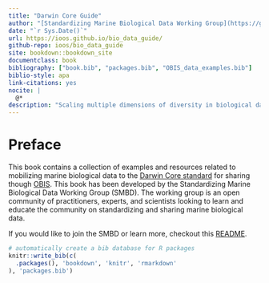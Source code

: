 ```yaml
--- 
title: "Darwin Core Guide"
author: "[Standardizing Marine Biological Data Working Group](https://github.com/ioos/bio_data_guide/graphs/contributors)"
date: "`r Sys.Date()`"
url: https://ioos.github.io/bio_data_guide/
github-repo: ioos/bio_data_guide
site: bookdown::bookdown_site
documentclass: book
bibliography: ["book.bib", "packages.bib", "OBIS_data_examples.bib"]
biblio-style: apa
link-citations: yes
nocite: |
  @*
description: "Scaling multiple dimensions of diversity in biological data"
---
```


# Preface {-}

This book contains a collection of examples and resources related to mobilizing marine biological data to the
[Darwin Core standard](https://dwc.tdwg.org/) for sharing though [OBIS](https://obis.org/). This book has been developed
by the Standardizing Marine Biological Data Working Group (SMBD). The working group is an open community of practitioners,
experts, and scientists looking to learn and educate the community on standardizing and sharing marine biological data.

If you would like to join the SMBD or learn more, checkout this [README](https://github.com/ioos/bio_data_guide/blob/main/README.md).

```r
# automatically create a bib database for R packages
knitr::write_bib(c(
  .packages(), 'bookdown', 'knitr', 'rmarkdown'
), 'packages.bib')
```
